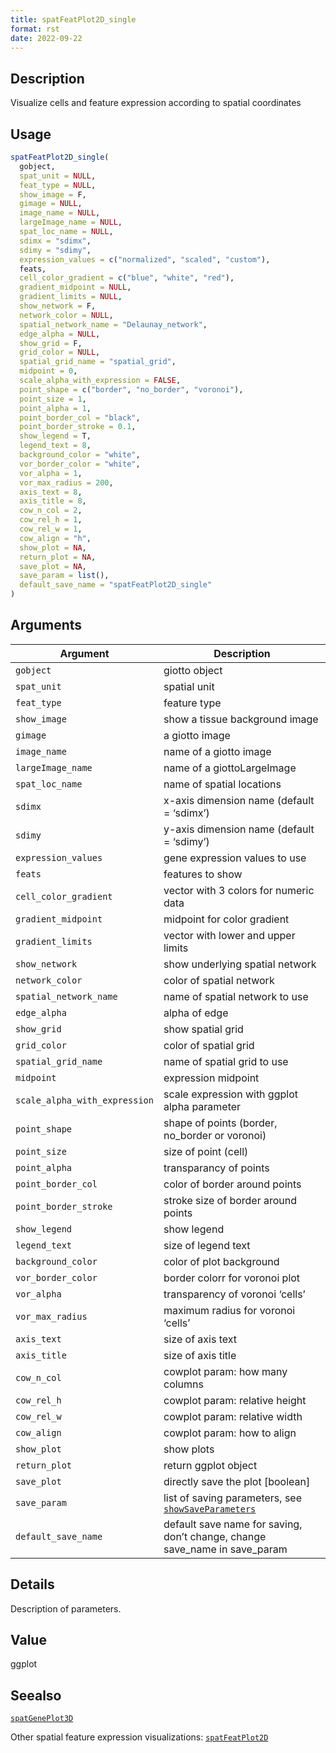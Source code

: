 ```yaml
--- 
title: spatFeatPlot2D_single 
format: rst 
date: 2022-09-22 
--- 
```


## Description

Visualize cells and feature expression according to spatial coordinates


## Usage

```r
spatFeatPlot2D_single(
  gobject,
  spat_unit = NULL,
  feat_type = NULL,
  show_image = F,
  gimage = NULL,
  image_name = NULL,
  largeImage_name = NULL,
  spat_loc_name = NULL,
  sdimx = "sdimx",
  sdimy = "sdimy",
  expression_values = c("normalized", "scaled", "custom"),
  feats,
  cell_color_gradient = c("blue", "white", "red"),
  gradient_midpoint = NULL,
  gradient_limits = NULL,
  show_network = F,
  network_color = NULL,
  spatial_network_name = "Delaunay_network",
  edge_alpha = NULL,
  show_grid = F,
  grid_color = NULL,
  spatial_grid_name = "spatial_grid",
  midpoint = 0,
  scale_alpha_with_expression = FALSE,
  point_shape = c("border", "no_border", "voronoi"),
  point_size = 1,
  point_alpha = 1,
  point_border_col = "black",
  point_border_stroke = 0.1,
  show_legend = T,
  legend_text = 8,
  background_color = "white",
  vor_border_color = "white",
  vor_alpha = 1,
  vor_max_radius = 200,
  axis_text = 8,
  axis_title = 8,
  cow_n_col = 2,
  cow_rel_h = 1,
  cow_rel_w = 1,
  cow_align = "h",
  show_plot = NA,
  return_plot = NA,
  save_plot = NA,
  save_param = list(),
  default_save_name = "spatFeatPlot2D_single"
)
```


## Arguments

Argument      |Description
------------- |----------------
`gobject`     |     giotto object
`spat_unit`     |     spatial unit
`feat_type`     |     feature type
`show_image`     |     show a tissue background image
`gimage`     |     a giotto image
`image_name`     |     name of a giotto image
`largeImage_name`     |     name of a giottoLargeImage
`spat_loc_name`     |     name of spatial locations
`sdimx`     |     x-axis dimension name (default = 'sdimx')
`sdimy`     |     y-axis dimension name (default = 'sdimy')
`expression_values`     |     gene expression values to use
`feats`     |     features to show
`cell_color_gradient`     |     vector with 3 colors for numeric data
`gradient_midpoint`     |     midpoint for color gradient
`gradient_limits`     |     vector with lower and upper limits
`show_network`     |     show underlying spatial network
`network_color`     |     color of spatial network
`spatial_network_name`     |     name of spatial network to use
`edge_alpha`     |     alpha of edge
`show_grid`     |     show spatial grid
`grid_color`     |     color of spatial grid
`spatial_grid_name`     |     name of spatial grid to use
`midpoint`     |     expression midpoint
`scale_alpha_with_expression`     |     scale expression with ggplot alpha parameter
`point_shape`     |     shape of points (border, no_border or voronoi)
`point_size`     |     size of point (cell)
`point_alpha`     |     transparancy of points
`point_border_col`     |     color of border around points
`point_border_stroke`     |     stroke size of border around points
`show_legend`     |     show legend
`legend_text`     |     size of legend text
`background_color`     |     color of plot background
`vor_border_color`     |     border colorr for voronoi plot
`vor_alpha`     |     transparency of voronoi 'cells'
`vor_max_radius`     |     maximum radius for voronoi 'cells'
`axis_text`     |     size of axis text
`axis_title`     |     size of axis title
`cow_n_col`     |     cowplot param: how many columns
`cow_rel_h`     |     cowplot param: relative height
`cow_rel_w`     |     cowplot param: relative width
`cow_align`     |     cowplot param: how to align
`show_plot`     |     show plots
`return_plot`     |     return ggplot object
`save_plot`     |     directly save the plot [boolean]
`save_param`     |     list of saving parameters, see [`showSaveParameters`](#showsaveparameters)
`default_save_name`     |     default save name for saving, don't change, change save_name in save_param


## Details

Description of parameters.


## Value

ggplot


## Seealso

[`spatGenePlot3D`](#spatgeneplot3d) 
 
 Other spatial feature expression visualizations:
 [`spatFeatPlot2D`](#spatfeatplot2d)



